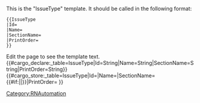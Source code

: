 <noinclude>
This is the "IssueType" template.
It should be called in the following format:
<pre>
{{IssueType
|Id=
|Name=
|SectionName=
|PrintOrder=
}}
</pre>
Edit the page to see the template text.
{{#cargo_declare:_table=IssueType|Id=String|Name=String|SectionName=String|PrintOrder=String}}
</noinclude><includeonly>{{#cargo_store:_table=IssueType|Id={{{Id|}}}|Name={{{Name|}}}|SectionName={{#if:{{{SectionName|}}}|{{{SectionName|}}}|{{{Name|}}}}}|PrintOrder={{{PrintOrder|}}} }}
</includeonly><noinclude>[[Category:RNAutomation]]</noinclude>